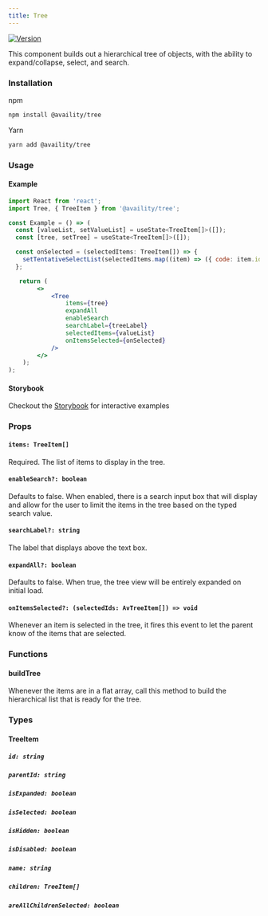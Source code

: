 ```yaml
---
title: Tree
---
```


[![Version](https://img.shields.io/npm/v/@availity/tree.svg?style=for-the-badge)](https://www.npmjs.com/package/@availity/tree)

This component builds out a hierarchical tree of objects, with the ability to expand/collapse, select, and search.

### Installation

npm

```bash
npm install @availity/tree
```

Yarn

```bash
yarn add @availity/tree
```

### Usage

#### Example

```jsx
import React from 'react';
import Tree, { TreeItem } from '@availity/tree';

const Example = () => (
  const [valueList, setValueList] = useState<TreeItem[]>([]);
  const [tree, setTree] = useState<TreeItem[]>([]);

  const onSelected = (selectedItems: TreeItem[]) => {
    setTentativeSelectList(selectedItems.map((item) => ({ code: item.id, value: item.name })));
  };

   return (
        <>
            <Tree
                items={tree}
                expandAll
                enableSearch
                searchLabel={treeLabel}
                selectedItems={valueList}
                onItemsSelected={onSelected}
            />
        </>
    );
);
```

#### Storybook

Checkout the [Storybook](https://availity.github.io/availity-react/storybook/?path=/story/components-tree--default) for interactive examples

### Props

#### `items: TreeItem[]`
Required. The list of items to display in the tree.

####  `enableSearch?: boolean`
Defaults to false. When enabled, there is a search input box that will display and allow for the user to limit the items in the tree based on the typed search value.

####  `searchLabel?: string`
The label that displays above the text box.

####  `expandAll?: boolean`
Defaults to false. When true, the tree view will be entirely expanded on initial load. 

####  `onItemsSelected?: (selectedIds: AvTreeItem[]) => void`
Whenever an item is selected in the tree, it fires this event to let the parent know of the items that are selected.

### Functions

####  buildTree
Whenever the items are in a flat array, call this method to build the hierarchical list that is ready for the tree.


### Types

#### TreeItem

##### `id: string`

##### `parentId: string`

##### `isExpanded: boolean`

##### `isSelected: boolean`

##### `isHidden: boolean`

##### `isDisabled: boolean`

##### `name: string`

##### `children: TreeItem[]`

##### `areAllChildrenSelected: boolean`
